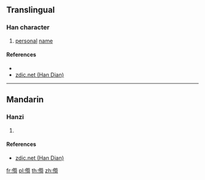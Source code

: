 {{character info/new}}
==Translingual==

===Han character===
{{Han char|rn=9|rad=人|as=12|sn=14|four=|canj=OHPA|ids=⿰亻筍}}

# [[personal]] [[name]]

====References====
* {{Han ref|kx=0118.051|dkj=|dj=|hdz=|uh=3490|ud=13456|bh=|bd=}}
* [http://www.zdic.net/zd/zi2/ZdicE3Zdic92Zdic90.htm zdic.net (Han Dian)]

----

==Mandarin==

===Hanzi===
{{cmn-hanzi|pin=[[xùn]] ([[xun4]])|wg=hsün<sup>4</sup>}}

# {{defn|lang=cmn|sort=人12}}

====References====
* [http://www.zdic.net/zd/zi2/ZdicE3Zdic92Zdic90.htm zdic.net (Han Dian)]

[[fr:㒐]]
[[pl:㒐]]
[[th:㒐]]
[[zh:㒐]]